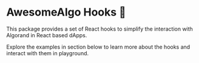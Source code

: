 
<Meta title="Quick Start" />

# AwesomeAlgo Hooks 🎣

This package provides a set of React hooks to simplify the interaction with Algorand in React based dApps.

Explore the examples in section below to learn more about the hooks and interact with them in playground.
